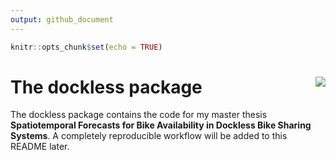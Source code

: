 ```yaml
---
output: github_document
---
```


```r
knitr::opts_chunk$set(echo = TRUE)
```

# The dockless package <img src="hex/hexagon.png" align="right" />

The dockless package contains the code for my master thesis **Spatiotemporal Forecasts for Bike Availability in Dockless Bike Sharing Systems**. A completely reproducible workflow will be added to this README later.
